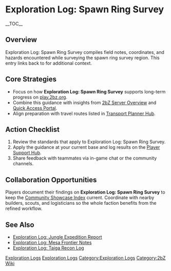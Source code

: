{{Short description|Exploration Log: Spawn Ring Survey compiles field notes, coordinates, and hazards encountered while surveying the spawn ring survey region}}
= Exploration Log: Spawn Ring Survey =
{{2bZ Navbox}}
__TOC__

== Overview ==
Exploration Log: Spawn Ring Survey compiles field notes, coordinates, and hazards
encountered while surveying the spawn ring survey region. This entry links back to
[[Category:Exploration Logs|Exploration Logs]] for additional context.

== Core Strategies ==
* Focus on how '''Exploration Log: Spawn Ring Survey''' supports long-term progress on [[play.2bz.org]].
* Combine this guidance with insights from [[2bZ Server Overview]] and [[Quick Access Portal]].
* Align preparation with travel routes listed in [[Transport Planner Hub]].

== Action Checklist ==
# Review the [[Category:Exploration Logs|Exploration Logs]] standards that apply to Exploration Log: Spawn Ring Survey.
# Apply the guidance at your current base and log results on the [[Player Support Hub]].
# Share feedback with teammates via in-game chat or the community channels.

== Collaboration Opportunities ==
Players document their findings on '''Exploration Log: Spawn Ring Survey''' to keep the
[[Community Showcase Index]] current. Coordinate with nearby builders, scouts, and
logisticians so the whole faction benefits from the refined workflow.

== See Also ==
* [[Exploration Log: Jungle Expedition Report]]
* [[Exploration Log: Mesa Frontier Notes]]
* [[Exploration Log: Taiga Recon Log]]

[[Category:Exploration Logs]]
[[Category:2bZ Wiki]]
